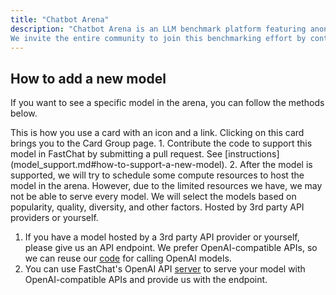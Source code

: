 ```yaml
---
title: "Chatbot Arena"
description: "Chatbot Arena is an LLM benchmark platform featuring anonymous, randomized battles, available at https://chat.lmsys.org.
We invite the entire community to join this benchmarking effort by contributing your votes and models."
---
```


## How to add a new model
If you want to see a specific model in the arena, you can follow the methods below.

<Card title="Method 1" icon="1" iconType="duotone">
  This is how you use a card with an icon and a link. Clicking on this card
  brings you to the Card Group page.
</Card>
  1. Contribute the code to support this model in FastChat by submitting a pull request. See [instructions](model_support.md#how-to-support-a-new-model).
  2. After the model is supported, we will try to schedule some compute resources to host the model in the arena. However, due to the limited resources we have, we may not be able to serve every model. We will select the models based on popularity, quality, diversity, and other factors.

<Card title="Method 2" icon="2" iconType="duotone">
  Hosted by 3rd party API providers or yourself.
</Card>

  1. If you have a model hosted by a 3rd party API provider or yourself, please give us an API endpoint. We prefer OpenAI-compatible APIs, so we can reuse our [code](https://github.com/lm-sys/FastChat/blob/33dca5cf12ee602455bfa9b5f4790a07829a2db7/fastchat/serve/gradio_web_server.py#L333-L358) for calling OpenAI models.
  2. You can use FastChat's OpenAI API [server](openai_api.md) to serve your model with OpenAI-compatible APIs and provide us with the endpoint.
